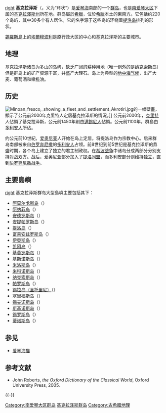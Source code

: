 [[图像:GreeceCyclades.png|right]]
'''基克拉泽斯'''（{{lang|el|Κυκλάδες}}，义为“环状”）是[[爱琴海|爱琴海]]南部的一个[[群岛|群岛]]，也是[[南爱琴大区|南爱琴大区]]下属的[[基克拉澤斯州|基克拉澤斯州]]所在地。群岛屬於[[希臘|希臘]]，位於[[希臘|希臘]]本土的東南方。它包括约220个岛屿，其中30多个有人居住。它的名字源于这些岛屿环绕着[[提洛岛|提洛岛]]排列的形状。

[[錫羅斯島|錫羅斯島]]上的[[埃爾穆波利|埃爾穆波利]]是原行政大区的中心和基克拉泽斯的主要城市。
==地理==
基克拉泽斯诸岛为多山的岛屿，缺乏广阔的耕种用地（唯一例外的是[[纳克索斯岛|纳克索斯岛]]）但是群岛上的矿产资源丰富，并盛产大理石。岛上为典型的[[地中海气候|地中海气候]]，出产大麦、葡萄酒和橄榄油。

==历史==
[[File:Minoan_fresco,_showing_a_fleet_and_settlement_Akrotiri.jpg|right]]的一幅壁畫，顯示了公元前2000年克里特人定居基克拉泽斯的情況。]]
公元前2000年，[[克里特|克里特]]人佔領了基克拉泽斯，公元前1450年則由[[邁錫尼人|邁錫尼人]]佔領。公元前1100年，群島由[[多利安人|多利安人]]所佔。

约公元前10世紀，[[爱奥尼亚|爱奥尼亚]]人开始在岛上定居，将提洛岛作为宗教中心。后来群岛南部被来自[[伯罗奔尼撒|伯罗奔尼撒]]的[[多利安人|多利安人]]占领。前8世纪到前5世纪是基克拉泽斯的鼎盛时期，各个岛上建立了独立的君主制政权。在[[希波战争|希波战争]]中诸岛分成两部分分别支持对战双方。战后，爱奥尼亚部分加入了[[提洛同盟|提洛同盟]]，而多利安部分则维持独立，直到[[伯罗奔尼撒战争|伯罗奔尼撒战争]]。

==主要島嶼==
[[图像:Jikelazesi-zh_j.png|right]]
基克拉泽斯群岛大型島嶼主要包括其下：

*[[阿莫尔戈斯岛|阿莫尔戈斯岛]]（{{lang|el|Αμοργός}}）
*[[阿纳菲岛|阿纳菲岛]]（{{lang|el|Ανάφι}}）
*[[安德罗斯岛|安德罗斯岛]]（{{lang|el|Άνδρος}}）
*[[安提帕罗斯岛|安提帕罗斯岛]]（{{lang|el|Αντίπαρος}}）
*[[提洛岛|提洛岛]]（{{lang|el|Δήλος}}）
*[[富莱安兹罗斯岛|富莱安兹罗斯岛]]（{{lang|el|Φολέγανδρος}}）
*[[伊奥斯岛|伊奥斯岛]]（{{lang|el|Ίος}}）
*[[凯阿岛|凯阿岛]]（{{lang|el|Κέα，Τζια}}）
*[[基莫罗斯岛|基莫罗斯岛]]（{{lang|el|Κίμωλος}}）
*[[基斯诺斯岛|基斯诺斯岛]]（{{lang|el|Κύθνος，Θερμιά}}）
*[[米洛斯岛|米洛斯岛]]（{{lang|el|Μήλος}}）
*[[米科诺斯岛|米科诺斯岛]]（{{lang|el|Μύκονος}}）
*[[纳克索斯岛|纳克索斯岛]]（{{lang|el|Νάξος}}）
*[[帕罗斯岛|帕罗斯岛]]（{{lang|el|Πάρος}}）
*[[圣托里尼|锡拉岛（圣托里尼）]]（{{lang|el|Θήρα，Σαντορίνη}}）
*[[塞里福斯岛|塞里福斯岛]]（{{lang|el|Σεριφóς}}）
*[[锡夫诺斯岛|锡夫诺斯岛]]（{{lang|el|Σίφνος}}）
*[[斯基诺斯岛|斯基诺斯岛]]（{{lang|el|Σίκινος}}）
*[[锡罗斯岛|锡罗斯岛]]（{{lang|el|Σύρος}}）
*[[蒂诺斯岛|蒂诺斯岛]]（{{lang|el|Τήνος}}）

==参见==
*[[爱琴海猫|爱琴海猫]]

== 参考文献 ==
{{Reflist}}
{{refbegin}}
* John Roberts, ''the Oxford Dictionary of the Classical World'', Oxford University Press, 2005.
{{refend}}

{{-}}
{{地中海}}

{{Authority control}}

[[Category:南爱琴大区群岛|Category:南爱琴大区群岛]]
[[Category:基克拉泽斯群岛|]]
[[Category:古希腊地理|Category:古希腊地理]]